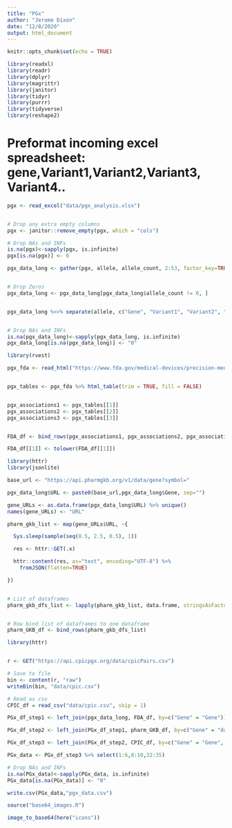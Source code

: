 ```yaml
---
title: "PGx"
author: "Jerome Dixon"
date: "12/8/2020"
output: html_document
---
```


```r
knitr::opts_chunk$set(echo = TRUE)

library(readxl)
library(readr)
library(dplyr) 
library(magrittr) 
library(janitor) 
library(tidyr) 
library(purrr) 
library(tidyverse) 
library(reshape2)

```

# Preformat incoming excel spreadsheet: gene,Variant1,Variant2,Variant3, Variant4..

```r

pgx <- read_excel("data/pgx_analysis.xlsx")


# Drop any extra empty columns
pgx <- janitor::remove_empty(pgx, which = "cols") 

# Drop NAs and INFs
is.na(pgx)<-sapply(pgx, is.infinite) 
pgx[is.na(pgx)] <- 0


```


```r

pgx_data_long <- gather(pgx, allele, allele_count, 2:53, factor_key=TRUE)


# Drop Zeros
pgx_data_long <- pgx_data_long[pgx_data_long$allele_count != 0, ]


pgx_data_long %<>% separate(allele, c("Gene", "Variant1", "Variant2", "Variant3"), sep = "([,])")


# Drop NAs and INFs
is.na(pgx_data_long)<-sapply(pgx_data_long, is.infinite) 
pgx_data_long[is.na(pgx_data_long)] <- "0"


```


```r

library(rvest)

pgx_fda <- read_html("https://www.fda.gov/medical-devices/precision-medicine/table-pharmacogenetic-associations")


pgx_tables <- pgx_fda %>% html_table(trim = TRUE, fill = FALSE)


pgx_associations1 <- pgx_tables[[1]]
pgx_associations2 <- pgx_tables[[2]]
pgx_associations3 <- pgx_tables[[3]]


FDA_df <- bind_rows(pgx_associations1, pgx_associations2, pgx_associations3)

FDA_df[[1]] <- tolower(FDA_df[[1]])


```


```r


library(httr)
library(jsonlite)

base_url <- "https://api.pharmgkb.org/v1/data/gene?symbol="

pgx_data_long$URL <- paste0(base_url,pgx_data_long$Gene, sep="")

gene_URLs <- as.data.frame(pgx_data_long$URL) %>% unique()
names(gene_URLs) <- "URL"

pharm_gkb_list <- map(gene_URLs$URL, ~{

  Sys.sleep(sample(seq(0.5, 2.5, 0.5), 1)) 

  res <- httr::GET(.x)

  httr::content(res, as="text", encoding="UTF-8") %>% 
    fromJSON(flatten=TRUE) 

})


# List of dataframes
pharm_gkb_dfs_list <- lapply(pharm_gkb_list, data.frame, stringsAsFactors = FALSE)


# Row bind list of dataframes to one dataframe
pharm_GKB_df <- bind_rows(pharm_gkb_dfs_list)


```


```r


library(httr)


r <- GET("https://api.cpicpgx.org/data/cpicPairs.csv")

# Save to file
bin <- content(r, "raw")
writeBin(bin, "data/cpic.csv")

# Read as csv
CPIC_df = read_csv("data/cpic.csv", skip = 1)


```



```r


PGx_df_step1 <- left_join(pgx_data_long, FDA_df, by=c("Gene" = "Gene"))

PGx_df_step2 <- left_join(PGx_df_step1, pharm_GKB_df, by=c("Gene" = "data.symbol"))

PGx_df_step3 <- left_join(PGx_df_step2, CPIC_df, by=c("Gene" = "Gene", "Drug" = "Drug"))

PGx_data <- PGx_df_step3 %>% select(1:6,8:10,32:35)

# Drop NAs and INFs
is.na(PGx_data)<-sapply(PGx_data, is.infinite) 
PGx_data[is.na(PGx_data)] <- "0"


```



```r

write.csv(PGx_data,"pgx_data.csv")


```


```r

source("base64_images.R")

image_to_base64(here("icons"))


```






